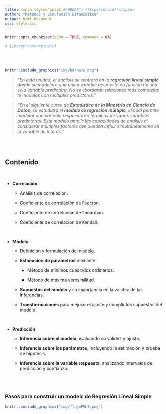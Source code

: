 ```yaml
---
title: <span style="color:#686868"> **Experiencia**</span>
author: "Métodos y Simulación Estadística"
output: html_document
css: style.css
---
```




```r
knitr::opts_chunk$set(echo = TRUE, comment = NA)

# library(summarytools)

```


</br></br>

```r
knitr::include_graphics("img/banner2.png")
```




<div class="caja-nota">
> *"En esta unidad, el análisis se centrará en la **regresión lineal simple**, donde se modelará una única variable respuesta en función de una sola variable predictora. No se abordarán relaciones más complejas ni modelos con múltiples predictores."*  
</div>

<div class="caja-nota">
> *"En el siguiente curso de **Estadística de la Maestría en Ciencia de Datos**, se estudiará el **modelo de regresión múltiple**, el cual permite modelar una variable respuesta en términos de varias variables predictoras. Este modelo amplía las capacidades de análisis al considerar múltiples factores que pueden influir simultáneamente en la variable de interés."*
</div>


<br/><br/>
<h2>Contenido</h2>

</br>

- **Correlación**

  - Análisis de correlación.
  
  - Coeficiente de correlación de Pearson.
  
  - Coeficiente de correlación de Spearman.
  
  - Coeficiente de correlación de Kendall.


</br>

- **Modelo**

  - Definición y formulación del modelo.
  
  - **Estimación de parámetros** mediante:
  
    - Método de mínimos cuadrados ordinarios.
    
    - Método de máxima verosimilitud.
    
  - **Supuestos del modelo** y su importancia en la validez de las inferencias.
  
  - **Transformaciones** para mejorar el ajuste y cumplir los supuestos del modelo.
  

</br>

- **Predicción**

  - **Inferencia sobre el modelo**, evaluando su validez y ajuste.
  
  - **Inferencia sobre los parámetros**, incluyendo la estimación y prueba de hipótesis.
  
  - **Inferencia sobre la variable respuesta**, analizando intervalos de predicción y confianza.
  



<br/><br/>
<h3>Pasos para construir un modelo de Regresión Lineal Simple</h3>


```r
knitr::include_graphics("img/flujoMRLS.png")
```




